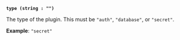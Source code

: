 <a id="plugin-arg-type" />

**`type (string : "")`**

The type of the plugin. This must be `"auth"`, `"database"`, or `"secret"`.

**Example**: `"secret"`
